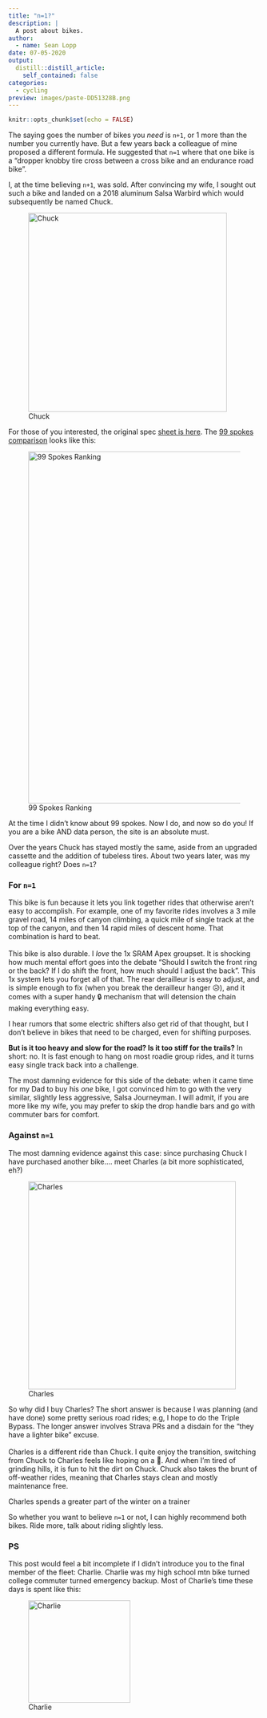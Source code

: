 ```yaml
---
title: "n=1?"
description: |
  A post about bikes.
author:
  - name: Sean Lopp
date: 07-05-2020
output:
  distill::distill_article:
    self_contained: false
categories:
  - cycling
preview: images/paste-DD51328B.png
---
```


```r
knitr::opts_chunk$set(echo = FALSE)
```

The saying goes the number of bikes you *need* is `n+1`, or 1 more than the number you currently have. But a few years back a colleague of mine proposed a different formula. He suggested that `n=1` where that one bike is a "dropper knobby tire cross between a cross bike and an endurance road bike".

I, at the time believing `n+1`, was sold. After convincing my wife, I sought out such a bike and landed on a 2018 aluminum Salsa Warbird which would subsequently be named Chuck.

![Chuck](images/paste-DD51328B.png "Chuck"){style="width:397px"}

For those of you interested, the original spec [sheet is here](https://salsacycles.com/bikes/archive/2018_warbird_apex_1). The [99 spokes comparison](https://99spokes.com/compare?bikes=salsa-warbird-apex-1-2018) looks like this:

![99 Spokes Ranking](images/99spokes.png "99 Spokes Ranking"){style="width:702px"}

<aside>

At the time I didn't know about 99 spokes. Now I do, and now so do you! If you are a bike AND data person, the site is an absolute must.

</aside>

Over the years Chuck has stayed mostly the same, aside from an upgraded cassette and the addition of tubeless tires. About two years later, was my colleague right? Does `n=1`?

### For `n=1`

This bike is fun because it lets you link together rides that otherwise aren't easy to accomplish. For example, one of my favorite rides involves a 3 mile gravel road, 14 miles of canyon climbing, a quick mile of single track at the top of the canyon, and then 14 rapid miles of descent home. That combination is hard to beat.\
\
This bike is also durable. I *love* the 1x SRAM Apex groupset. It is shocking how much mental effort goes into the debate "Should I switch the front ring or the back? If I do shift the front, how much should I adjust the back". This 1x system lets you forget all of that. The rear derailleur is easy to adjust, and is simple enough to fix (when you break the derailleur hanger 😥), and it comes with a super handy 🔒 mechanism that will detension the chain making everything easy.

<aside>

I hear rumors that some electric shifters also get rid of that thought, but I don't believe in bikes that need to be charged, even for shifting purposes.

</aside>

**But is it too heavy and slow for the road? Is it too stiff for the trails?** In short: no. It is fast enough to hang on most roadie group rides, and it turns easy single track back into a challenge.

The most damning evidence for this side of the debate: when it came time for my Dad to buy his *one* bike, I got convinced him to go with the very similar, slightly less aggressive, Salsa Journeyman. I will admit, if you are more like my wife, you may prefer to skip the drop handle bars and go with commuter bars for comfort.

### Against `n=1`

The most damning evidence against this case: since purchasing Chuck I have purchased another bike.... meet Charles (a bit more sophisticated, eh?)\

![Charles](images/paste-C8A0014E.png "Charles"){style="width:415px"}

So why did I buy Charles? The short answer is because I was planning (and have done) some pretty serious road rides; e.g, I hope to do the Triple Bypass. The longer answer involves Strava PRs and a disdain for the "they have a lighter bike" excuse.\
\
Charles is a different ride than Chuck. I quite enjoy the transition, switching from Chuck to Charles feels like hoping on a 🚀. And when I'm tired of grinding hills, it is fun to hit the dirt on Chuck. Chuck also takes the brunt of off-weather rides, meaning that Charles stays clean and mostly maintenance free.

<aside>

Charles spends a greater part of the winter on a trainer

</aside>

So whether you want to believe `n=1` or not, I can highly recommend both bikes. Ride more, talk about riding slightly less.

### PS

This post would feel a bit incomplete if I didn't introduce you to the final member of the fleet: Charlie. Charlie was my high school mtn bike turned college commuter turned emergency backup. Most of Charlie's time these days is spent like this:

![Charlie](images/paste-E3E7E13E.png "Charlie"){style="width: 204px"}
